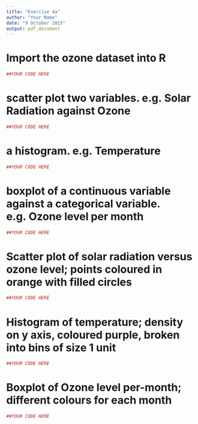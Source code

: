 ```yaml
---
title: "Exercise 4a"
author: "Your Name"
date: "9 October 2015"
output: pdf_document
---
```


# Import the ozone dataset into R

```r
##YOUR CODE HERE
```

# scatter plot two variables. e.g. Solar Radiation against Ozone

```r
##YOUR CODE HERE
```

# a histogram. e.g. Temperature

```r
##YOUR CODE HERE
```

# boxplot of a continuous variable against a categorical variable. e.g. Ozone level per month

```r
##YOUR CODE HERE
```


# Scatter plot of solar radiation versus ozone level; points coloured in orange with filled circles

```r
##YOUR CODE HERE
```

# Histogram of temperature; density on y axis, coloured purple, broken into bins of size 1 unit

```r
##YOUR CODE HERE
```

# Boxplot of Ozone level per-month; different colours for each month

```r
##YOUR CODE HERE
```

